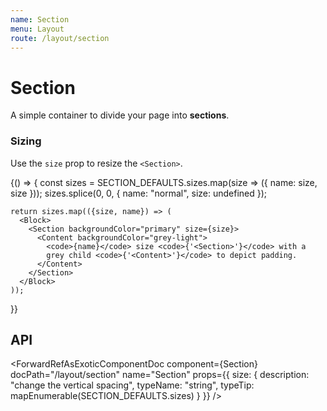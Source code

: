 ```yaml
---
name: Section
menu: Layout
route: /layout/section
---
```




# Section

A simple container to divide your page into **sections**.

<Playground>
  <Container>
    <Title>Section</Title>
    <Title as="h2" subtitle>
      A simple container to divide your page into <strong>sections</strong>,
      like the one you are currently reading
    </Title>
  </Container>
</Playground>

### Sizing

Use the `size` prop to resize the `<Section>`.

<Playground>
  {() => {
    const sizes = SECTION_DEFAULTS.sizes.map(size => ({ name: size, size }));
    sizes.splice(0, 0, { name: "normal", size: undefined });

    return sizes.map(({size, name}) => (
      <Block>
        <Section backgroundColor="primary" size={size}>
          <Content backgroundColor="grey-light">
            <code>{name}</code> size <code>{'<Section>'}</code> with a
            grey child <code>{'<Content>'}</code> to depict padding.
          </Content>
        </Section>
      </Block>
    ));

}}

</Playground>

## API

<ForwardRefAsExoticComponentDoc
  component={Section}
  docPath="/layout/section"
  name="Section"
  props={{
    size: {
      description: "change the vertical spacing",
      typeName: "string",
      typeTip: mapEnumerable(SECTION_DEFAULTS.sizes)
    }
  }}
/>
